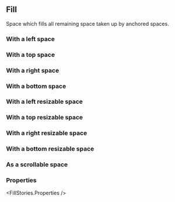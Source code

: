 

<CommonHeader />

<Meta of={FillStories} />

## Fill

Space which fills all remaining space taken up by anchored spaces.

### With a left space

<Canvas of={FillStories.WithLeftSpace} />

### With a top space

<Canvas of={FillStories.WithTopSpace} />

### With a right space

<Canvas of={FillStories.WithRightSpace} />

### With a bottom space

<Canvas of={FillStories.WithBottomSpace} />

### With a left resizable space

<Canvas of={FillStories.WithLeftResizableSpace} />

### With a top resizable space

<Canvas of={FillStories.WithTopResizableSpace} />

### With a right resizable space

<Canvas of={FillStories.WithRightResizableSpace} />

### With a bottom resizable space

<Canvas of={FillStories.WithBottomResizableSpace} />

### As a scrollable space

<Canvas of={FillStories.Scrollable} />

### Properties

<FillStories.Properties />
